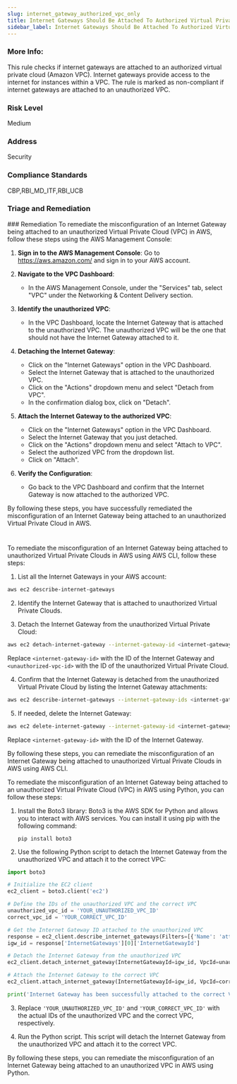 ```yaml
---
slug: internet_gateway_authorized_vpc_only
title: Internet Gateways Should Be Attached To Authorized Virtual Private Clouds
sidebar_label: Internet Gateways Should Be Attached To Authorized Virtual Private Clouds
---
```


### More Info:

This rule checks if internet gateways are attached to an authorized virtual private cloud (Amazon VPC). Internet gateways provide access to the internet for instances within a VPC. The rule is marked as non-compliant if internet gateways are attached to an unauthorized VPC.

### Risk Level

Medium

### Address

Security

### Compliance Standards

CBP,RBI_MD_ITF,RBI_UCB


### Triage and Remediation
<Tabs>
<Tab title='Remediation'>
### Remediation

<AccordionGroup>
<Accordion title='Using Console' defaultOpen='true'>
To remediate the misconfiguration of an Internet Gateway being attached to an unauthorized Virtual Private Cloud (VPC) in AWS, follow these steps using the AWS Management Console:

1. **Sign in to the AWS Management Console**: Go to https://aws.amazon.com/ and sign in to your AWS account.

2. **Navigate to the VPC Dashboard**:
   - In the AWS Management Console, under the "Services" tab, select "VPC" under the Networking & Content Delivery section.

3. **Identify the unauthorized VPC**:
   - In the VPC Dashboard, locate the Internet Gateway that is attached to the unauthorized VPC. The unauthorized VPC will be the one that should not have the Internet Gateway attached to it.

4. **Detaching the Internet Gateway**:
   - Click on the "Internet Gateways" option in the VPC Dashboard.
   - Select the Internet Gateway that is attached to the unauthorized VPC.
   - Click on the "Actions" dropdown menu and select "Detach from VPC".
   - In the confirmation dialog box, click on "Detach".

5. **Attach the Internet Gateway to the authorized VPC**:
   - Click on the "Internet Gateways" option in the VPC Dashboard.
   - Select the Internet Gateway that you just detached.
   - Click on the "Actions" dropdown menu and select "Attach to VPC".
   - Select the authorized VPC from the dropdown list.
   - Click on "Attach".

6. **Verify the Configuration**:
   - Go back to the VPC Dashboard and confirm that the Internet Gateway is now attached to the authorized VPC.

By following these steps, you have successfully remediated the misconfiguration of an Internet Gateway being attached to an unauthorized Virtual Private Cloud in AWS.

#
</Accordion>

<Accordion title='Using CLI'>
To remediate the misconfiguration of an Internet Gateway being attached to unauthorized Virtual Private Clouds in AWS using AWS CLI, follow these steps:

1. List all the Internet Gateways in your AWS account:
```bash
aws ec2 describe-internet-gateways
```

2. Identify the Internet Gateway that is attached to unauthorized Virtual Private Clouds.

3. Detach the Internet Gateway from the unauthorized Virtual Private Cloud:
```bash
aws ec2 detach-internet-gateway --internet-gateway-id <internet-gateway-id> --vpc-id <unauthorized-vpc-id>
```
Replace `<internet-gateway-id>` with the ID of the Internet Gateway and `<unauthorized-vpc-id>` with the ID of the unauthorized Virtual Private Cloud.

4. Confirm that the Internet Gateway is detached from the unauthorized Virtual Private Cloud by listing the Internet Gateway attachments:
```bash
aws ec2 describe-internet-gateways --internet-gateway-ids <internet-gateway-id>
```

5. If needed, delete the Internet Gateway:
```bash
aws ec2 delete-internet-gateway --internet-gateway-id <internet-gateway-id>
```
Replace `<internet-gateway-id>` with the ID of the Internet Gateway.

By following these steps, you can remediate the misconfiguration of an Internet Gateway being attached to unauthorized Virtual Private Clouds in AWS using AWS CLI.
</Accordion>

<Accordion title='Using Python'>
To remediate the misconfiguration of an Internet Gateway being attached to an unauthorized Virtual Private Cloud (VPC) in AWS using Python, you can follow these steps:

1. Install the Boto3 library: Boto3 is the AWS SDK for Python and allows you to interact with AWS services. You can install it using pip with the following command:
   ```
   pip install boto3
   ```

2. Use the following Python script to detach the Internet Gateway from the unauthorized VPC and attach it to the correct VPC:

```python
import boto3

# Initialize the EC2 client
ec2_client = boto3.client('ec2')

# Define the IDs of the unauthorized VPC and the correct VPC
unauthorized_vpc_id = 'YOUR_UNAUTHORIZED_VPC_ID'
correct_vpc_id = 'YOUR_CORRECT_VPC_ID'

# Get the Internet Gateway ID attached to the unauthorized VPC
response = ec2_client.describe_internet_gateways(Filters=[{'Name': 'attachment.vpc-id', 'Values': [unauthorized_vpc_id]}])
igw_id = response['InternetGateways'][0]['InternetGatewayId']

# Detach the Internet Gateway from the unauthorized VPC
ec2_client.detach_internet_gateway(InternetGatewayId=igw_id, VpcId=unauthorized_vpc_id)

# Attach the Internet Gateway to the correct VPC
ec2_client.attach_internet_gateway(InternetGatewayId=igw_id, VpcId=correct_vpc_id)

print('Internet Gateway has been successfully attached to the correct VPC.')
```

3. Replace `'YOUR_UNAUTHORIZED_VPC_ID'` and `'YOUR_CORRECT_VPC_ID'` with the actual IDs of the unauthorized VPC and the correct VPC, respectively.

4. Run the Python script. This script will detach the Internet Gateway from the unauthorized VPC and attach it to the correct VPC.

By following these steps, you can remediate the misconfiguration of an Internet Gateway being attached to an unauthorized VPC in AWS using Python.
</Accordion>

</AccordionGroup>
</Tab>
</Tabs>

